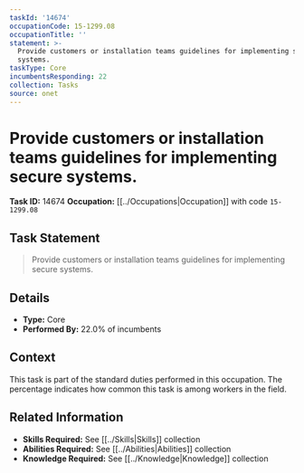 ```yaml
---
taskId: '14674'
occupationCode: 15-1299.08
occupationTitle: ''
statement: >-
  Provide customers or installation teams guidelines for implementing secure
  systems.
taskType: Core
incumbentsResponding: 22
collection: Tasks
source: onet
---
```

# Provide customers or installation teams guidelines for implementing secure systems.

**Task ID:** 14674
**Occupation:** [[../Occupations|Occupation]] with code `15-1299.08`

## Task Statement

> Provide customers or installation teams guidelines for implementing secure systems.

## Details

- **Type:** Core
- **Performed By:** 22.0% of incumbents

## Context

This task is part of the standard duties performed in this occupation. The percentage indicates how common this task is among workers in the field.

## Related Information

- **Skills Required:** See [[../Skills|Skills]] collection
- **Abilities Required:** See [[../Abilities|Abilities]] collection
- **Knowledge Required:** See [[../Knowledge|Knowledge]] collection
